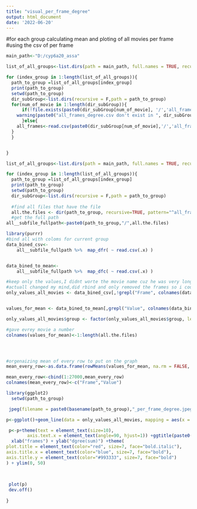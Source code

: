 ```yaml
---
title: "visual_per_frame_degree"
output: html_document
date: '2022-06-20'
---
```



#for each group calculating mean and ploting of all movies per frame 
#using the csv of per frame
```r

main_path<-"D:/cyp6a20_assa"

list_of_all_groups<-list.dirs(path = main_path, full.names = TRUE, recursive = FALSE)

for (index_group in 1:length(list_of_all_groups)){
  path_to_group =list_of_all_groups[index_group]
  print(path_to_group)
  setwd(path_to_group)
  dir_subGroup<-list.dirs(recursive = F,path = path_to_group)
  for(num_of_movie in 1:length(dir_subGroup)){
      if(!file.exists(paste0(dir_subGroup[num_of_movie], '/','all_frames_degree_new.csv'))){
    warning(paste0("all_frames_degree.csv don't exist in ", dir_subGroup[num_of_movie]))
      }else{
    all_frames<-read.csv(paste0(dir_subGroup[num_of_movie],'/','all_frames_degree_new.csv'))
  }
  }


}
```

```r


list_of_all_groups<-list.dirs(path = main_path, full.names = TRUE, recursive = FALSE)

for (index_group in 1:length(list_of_all_groups)){
  path_to_group =list_of_all_groups[index_group]
  print(path_to_group)
  setwd(path_to_group)
  dir_subGroup<-list.dirs(recursive = F,path = path_to_group)
  
  #find all files that have the file
  all.the.files <- dir(path_to_group, recursive=TRUE, pattern="^all_frames_degree_new.csv$" )
  #get the full path
all__subfile_fullpath<-paste0(path_to_group,"/",all.the.files)

library(purrr)
#bind all with coloms for current group
data_bined_csv<- 
    all__subfile_fullpath %>%  map_dfr( ~ read.csv(.x) )


data_bined_to_mean<- 
    all__subfile_fullpath %>%  map_dfc( ~ read.csv(.x) )

#keep only the values,I didnt worte the movie name cuz he was very long and distrupted the visullization of the graph
#actuall changed my mind,did rbind and only removed the frames so i could show each group together
only_values_all_movies <- data_bined_csv[,!grepl("Frame", colnames(data_bined_csv))]


values_for_mean <- data_bined_to_mean[,grepl("Value", colnames(data_bined_to_mean))]

only_values_all_movies$group <- factor(only_values_all_movies$group, levels=unique(only_values_all_movies$group))

#gave evrey movie a number
colnames(values_for_mean)<-1:length(all.the.files)




#orgenaizing mean of every row to put on the graph
mean_every_row<-as.data.frame(rowMeans(values_for_mean, na.rm = FALSE, dims = 1))

mean_every_row<-cbind(1:27000,mean_every_row)
colnames(mean_every_row)<-c("Frame","Value")

library(ggplot2)
  setwd(path_to_group)

 jpeg(filename = paste0(basename(path_to_group),"_per_frame_degree.jpeg"),width = 1200, height = 800)

p<-ggplot()+geom_line(data = only_values_all_movies, mapping = aes(x = X, y = Value,group=group,color=group)) +geom_point(data=mean_every_row, aes(x=Frame, y=Value), color='red', size = 3,alpha = 0.15)

 p<-p+theme(text = element_text(size=10),
        axis.text.x = element_text(angle=90, hjust=1)) +ggtitle(paste0(basename(path_to_group)," every frame all movies")) +
  xlab("frames") + ylab("dgree(sum)") +theme(
plot.title = element_text(color="red", size=7, face="bold.italic"),
axis.title.x = element_text(color="blue", size=7, face="bold"),
axis.title.y = element_text(color="#993333", size=7, face="bold")
) + ylim(0, 50)
 
 

 plot(p)
 dev.off()
 
}


```

